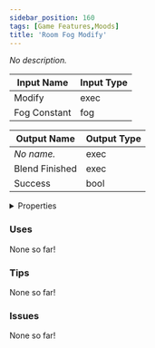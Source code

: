```yaml
---
sidebar_position: 160
tags: [Game Features,Moods]
title: 'Room Fog Modify'
---
```


*No description.*




<EsbSvg />

| Input Name | Input Type |
|-----------|-----------|
| Modify | exec |
| Fog Constant | fog |

| Output Name | Output Type |
|-----------|-----------|
| *No name.* | exec |
| Blend Finished | exec |
| Success | bool |


<details>
  <summary>Properties</summary>
  <div>
    <div>
    <table>
      <thead>
        <tr>
          <th>Is beta required?</th>
          <th>❌</th>
        </tr>
        <tr>
          <th>Is this chip a trolling risk?</th>
          <th>❌</th>
        </tr>
        <tr>
          <th>Is this chip a role assignment risk?</th>
          <th>❌</th>
        </tr>
        <tr>
          <th>Chip UUID</th>
          <th>471f7cf9-a4e4-4162-a6e9-d594b6ec28ef</th>
        </tr>
      </thead>
    </table>
    </div>
  </div>
</details>

### Uses

None so far!

### Tips

None so far!

### Issues

None so far!
